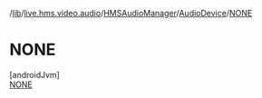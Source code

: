 /[lib](/api-reference/android/v2/home/content)/[live.hms.video.audio](../../../index)/[HMSAudioManager](../../index)/[AudioDevice](../index)/[NONE](index)

# NONE

[androidJvm]\
[NONE](index)

